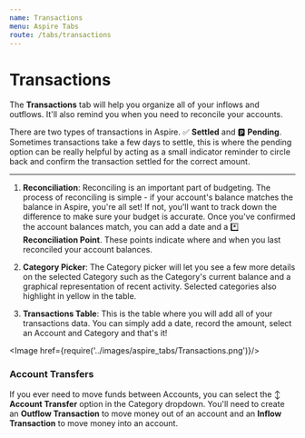 ```yaml
---
name: Transactions
menu: Aspire Tabs
route: /tabs/transactions
---
```



# Transactions

The **Transactions** tab will help you organize all of your inflows and outflows. It'll also remind you when you need to reconcile your accounts. 

There are two types of transactions in Aspire. ✅ **Settled** and 🅿️ **Pending**. Sometimes transactions take a few days to settle, this is where the pending option can be really helpful by acting as a small indicator reminder to circle back and confirm the transaction settled for the correct amount.

*** 

1. **Reconciliation**: Reconciling is an important part of budgeting. The process of reconciling is simple - if your account's balance matches the balance in Aspire, you're all set! If not, you'll want to track down the difference to make sure your budget is accurate. Once you've confirmed the account balances match, you can add a date and a *️⃣ **Reconciliation Point**. These points indicate where and when you last reconciled your account balances.

2. **Category Picker**: The Category picker will let you see a few more details on the selected Category such as the Category's current balance and a graphical representation of recent activity. Selected categories also highlight in yellow in the table.

3. **Transactions Table**: This is the table where you will add all of your transactions data. You can simply add a date, record the amount, select an Account and Category and that's it!

<Image href={require('../images/aspire_tabs/Transactions.png')}/>

### Account Transfers

If you ever need to move funds between Accounts, you can select the ↕️ **Account Transfer** option in the Category dropdown. You'll need to create an **Outflow Transaction** to move money out of an account and an **Inflow Transaction** to move money into an account.